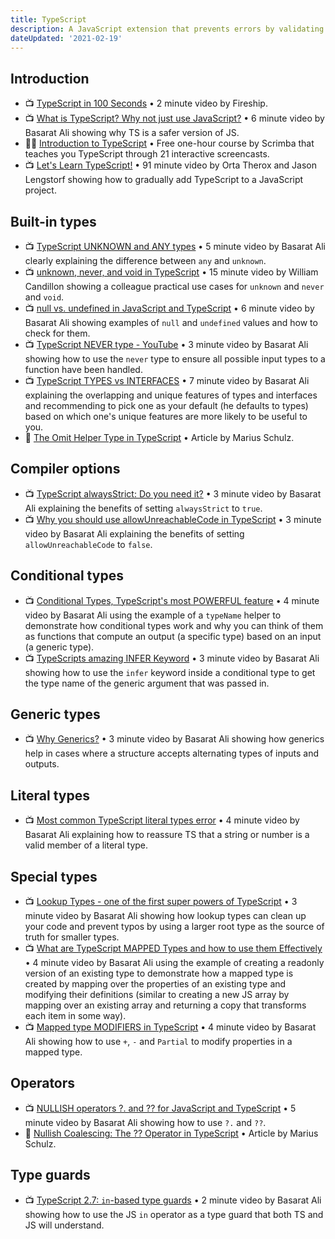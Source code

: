 ```yaml
---
title: TypeScript
description: A JavaScript extension that prevents errors by validating data types.
dateUpdated: '2021-02-19'
---
```


## Introduction

- 📺 [TypeScript in 100 Seconds](https://m.youtube.com/watch?v=zQnBQ4tB3ZA) • 2 minute video by Fireship.
- 📺 [What is TypeScript? Why not just use JavaScript?](https://m.youtube.com/watch?v=cj8z91XuOv8) • 6 minute video by Basarat Ali showing why TS is a safer version of JS.
- 🧑‍🎓 [Introduction to TypeScript](https://scrimba.com/learn/intrototypescript) •  Free one-hour course by Scrimba that teaches you TypeScript through 21 interactive screencasts.
- 📺 [Let's Learn TypeScript!](https://m.youtube.com/watch?v=BHYgpbPC4wM) • 91 minute video by Orta Therox and Jason Lengstorf showing how to gradually add TypeScript to a JavaScript project.

## Built-in types

- 📺 [TypeScript UNKNOWN and ANY types](https://m.youtube.com/watch?v=wOa67sZyO54) • 5 minute video by Basarat Ali clearly explaining the difference between `any` and `unknown`.
- 📺 [unknown, never, and void in TypeScript](https://m.youtube.com/watch?v=mZCsrRl1ORc) • 15 minute video by William Candillon showing a colleague practical use cases for `unknown` and `never` and `void`.
- 📺 [null vs. undefined in JavaScript and TypeScript](https://m.youtube.com/watch?v=kaUfBNzuUAI) • 6 minute video by Basarat Ali showing examples of `null` and `undefined` values and how to check for them.
- 📺 [TypeScript NEVER type - YouTube](https://m.youtube.com/watch?v=aldIFYWu6xc&feature=youtu.be) • 3 minute video by Basarat Ali showing how to use the `never` type to ensure all possible input types to a function have been handled.
- 📺 [TypeScript TYPES vs INTERFACES](https://m.youtube.com/watch?v=IXAT3If0pGI) • 7 minute video by Basarat Ali explaining the overlapping and unique features of types and interfaces and recommending to pick one as your default (he defaults to types) based on which one's unique features are more likely to be useful to you.
- 📖 [The Omit Helper Type in TypeScript](https://mariusschulz.com/blog/the-omit-helper-type-in-typescript) • Article by Marius Schulz.

## Compiler options

- 📺 [TypeScript alwaysStrict: Do you need it?](https://m.youtube.com/watch?v=UtFIDeV66G0) • 3 minute video by Basarat Ali explaining the benefits of setting `alwaysStrict` to `true`.
- 📺 [Why you should use allowUnreachableCode in TypeScript](https://m.youtube.com/watch?v=pKDzQ9kYi20) • 3 minute video by Basarat Ali explaining the benefits of setting `allowUnreachableCode` to `false`.

## Conditional types

- 📺 [Conditional Types, TypeScript's most POWERFUL feature](https://m.youtube.com/watch?v=SbVgPQDealg) • 4 minute video by Basarat Ali using the example of a `typeName` helper to demonstrate how conditional types work  and why you can think of them as functions that compute an output (a specific type) based on an input (a generic type).
- 📺 [TypeScripts amazing INFER Keyword](https://m.youtube.com/watch?v=ijK-1R-LFII) • 3 minute video by Basarat Ali showing how to use the `infer` keyword inside a conditional type to get the type name of the generic argument that was passed in.

## Generic types

- 📺 [Why Generics?](https://m.youtube.com/watch?v=nlboDP3S2Qs) • 3 minute video by Basarat Ali showing how generics help in cases where a structure accepts alternating types of inputs and outputs.

## Literal types

- 📺 [Most common TypeScript literal types error](https://m.youtube.com/watch?v=Tysh0bbyzao) • 4 minute video by Basarat Ali explaining how to reassure TS that a string or number is a valid member of a literal type.

## Special types

- 📺 [Lookup Types - one of the first super powers of TypeScript](https://m.youtube.com/watch?v=K0zc_fx3vkk) • 3 minute video by Basarat Ali showing how lookup types can clean up your code and prevent typos by using a larger root type as the source of truth for smaller types.
- 📺 [What are TypeScript MAPPED Types and how to use them Effectively](https://m.youtube.com/watch?v=fn12l_8LfxI) • 4 minute video by Basarat Ali using the example of creating a readonly version of an existing type to demonstrate how a mapped type is created by mapping over the properties of an existing type and modifying their definitions (similar to creating a new JS array by mapping over an existing array and returning a copy that transforms each item in some way).
- 📺 [Mapped type MODIFIERS in TypeScript](https://m.youtube.com/watch?v=0zgWo_gnzVI) • 4 minute video by Basarat Ali showing how to use `+`, `-` and `Partial` to modify properties in a mapped type.

## Operators

- 📺 [NULLISH operators ?. and ?? for JavaScript and TypeScript](https://m.youtube.com/watch?v=4JbD3rfRzBg) • 5 minute video by Basarat Ali showing how to use `?.` and `??`.
- 📖 [Nullish Coalescing: The ?? Operator in TypeScript](https://mariusschulz.com/blog/nullish-coalescing-the-operator-in-typescript) • Article by Marius Schulz.

## Type guards

- 📺 [TypeScript 2.7: `in`-based type guards](https://m.youtube.com/watch?v=_NmzgyVZ6oE) • 2 minute video by Basarat Ali showing how to use the JS `in` operator as a type guard that both TS and JS will understand.
